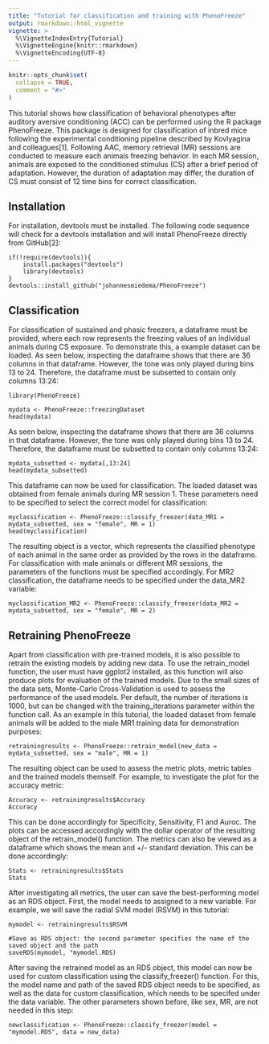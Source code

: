 ```yaml
---
title: "Tutorial for classification and training with PhenoFreeze"
output: rmarkdown::html_vignette
vignette: >
  %\VignetteIndexEntry{Tutorial}
  %\VignetteEngine{knitr::rmarkdown}
  %\VignetteEncoding{UTF-8}
---
```


```r
knitr::opts_chunk$set(
  collapse = TRUE,
  comment = "#>"
)
```

This tutorial shows how classification of behavioral phenotypes after auditory aversive conditioning (ACC) can be performed using the R package PhenoFreeze. This package is designed for classification of inbred mice following the experimental conditioning pipeline described by Kovlyagina and colleagues[1]. Following AAC, memory retrieval (MR) sessions are conducted to measure each animals freezing behavior. In each MR session, animals are exposed to the conditioned stimulus (CS) after a brief period of adaptation. However, the duration of adaptation may differ, the duration of CS must consist of 12 time bins for correct classification.

## Installation

For installation, devtools must be installed. The following code sequence will check for a devtools installation and will install PhenoFreeze directly from GitHub[2]:

```
if(!require(devtools)){
    install.packages("devtools")
    library(devtools)
}
devtools::install_github("johannesmiedema/PhenoFreeze")
```

## Classification 
For classification of sustained and phasic freezers, a dataframe must be provided, where each row represents the freezing values of an individual animals during CS exposure. To demonstrate this, a example dataset can be loaded. As seen below, inspecting the dataframe shows that there are 36 columns in that dataframe. However, the tone was only played during bins 13 to 24. Therefore, the dataframe must be subsetted to contain only columns 13:24:\

```
library(PhenoFreeze)

mydata <- PhenoFreeze::freezingDataset
head(mydata)
```


 As seen below, inspecting the dataframe shows that there are 36 columns in that dataframe. However, the tone was only played during bins 13 to 24. Therefore, the dataframe must be subsetted to contain only columns 13:24:\
 
 
```
mydata_subsetted <- mydata[,13:24]
head(mydata_subsetted)
```


This dataframe can now be used for classification. The loaded dataset was obtained from female animals during MR session 1. These parameters need to be specified to select the correct model for classification:\


```
myclassification <- PhenoFreeze::classify_freezer(data_MR1 = mydata_subsetted, sex = "female", MR = 1)
head(myclassification)
```

The resulting object is a vector, which represents the classified phenotype of each animal in the same order as provided by the rows in the dataframe. For classification with male animals or different MR sessions, the parameters of the functions must be specified accordingly. For MR2 classification, the dataframe needs to be specified under the data_MR2 variable:\

```
myclassification_MR2 <- PhenoFreeze::classify_freezer(data_MR2 = mydata_subsetted, sex = "female", MR = 2)

```

## Retraining PhenoFreeze

Apart from classification with pre-trained models, it is also possible to retrain the existing models by adding new data. To use the retrain_model function, the user must have ggplot2 installed, as this function will also produce plots for evaluation of the trained models. Due to the small sizes of the data sets, Monte-Carlo Cross-Validation is used to assess the performance of the used models. Per default, the number of iterations is 1000, but can be changed with the training_iterations parameter within the function call. As an example in this tutorial, the loaded dataset from female animals will be added to the male MR1 training data for demonstration purposes:\

```
retrainingresults <- PhenoFreeze::retrain_model(new_data = mydata_subsetted, sex = "male", MR = 1)

```

The resulting object can be used to assess the metric plots, metric tables and the trained models themself. For example, to investigate the plot for the accuracy metric:\


```
Accuracy <- retrainingresults$Accuracy
Accuracy

```

This can be done accordingly for Specificity, Sensitivity, F1 and Auroc. The plots can be accessed accordingly with the dollar operator of the resulting object of the retrain_model() function. The metrics can also be viewed as a dataframe which shows the mean and +/- standard deviation. This can be done accordingly:\

```
Stats <- retrainingresults$Stats
Stats

```

After investigating all metrics, the user can save the best-performing model as an RDS object. First, the model needs to assigned to a new variable. For example, we will save the radial SVM model (RSVM) in this tutorial:\

```
mymodel <- retrainingresults$RSVM

#Save as RDS object: the second parameter specifies the name of the saved object and the path 
saveRDS(mymodel, "mymodel.RDS)

```

After saving the retrained model as an RDS object, this model can now be used for custom classification using the classify_freezer() function. For this, the model name and path of the saved RDS object needs to be specified, as well as the data for custom classification, which needs to be specifed under the data variable. The other parameters shown before, like sex, MR, are not needed in this step:

```
newclassification <- PhenoFreeze::classify_freezer(model = "mymodel.RDS", data = new_data)

```

